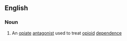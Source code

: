 ==English==

===Noun===
{{wikipedia}}
{{en-noun|-}}

# An [[opiate]] [[antagonist]] used to treat [[opioid]] [[dependence]]